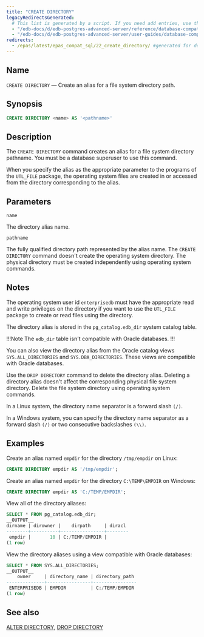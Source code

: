 ```yaml
---
title: "CREATE DIRECTORY"
legacyRedirectsGenerated:
  # This list is generated by a script. If you need add entries, use the `legacyRedirects` key.
  - "/edb-docs/d/edb-postgres-advanced-server/reference/database-compatibility-for-oracle-developers-reference-guide/9.6/Database_Compatibility_for_Oracle_Developers_Reference_Guide.1.036.html"
  - "/edb-docs/d/edb-postgres-advanced-server/user-guides/database-compatibility-for-oracle-developers-guide/9.5/Database_Compatibility_for_Oracle_Developers_Guide.1.066.html"
redirects:
  - /epas/latest/epas_compat_sql/22_create_directory/ #generated for docs/epas/reorg-role-use-case-mode
---
```


<div id="create_directory" class="registered_link"></div>

## Name

`CREATE DIRECTORY` &mdash; Create an alias for a file system directory path.

## Synopsis

```sql
CREATE DIRECTORY <name> AS '<pathname>'
```

## Description

The `CREATE DIRECTORY` command creates an alias for a file system directory pathname. You must be a database superuser to use this command.

When you specify the alias as the appropriate parameter to the programs of the `UTL_FILE` package, the operating system files are created in or accessed from the directory corresponding to the alias.

## Parameters

`name`

 The directory alias name.

`pathname`

 The fully qualified directory path represented by the alias name. The `CREATE DIRECTORY` command doesn't create the operating system directory. The physical directory must be created independently using operating system commands.

## Notes

The operating system user id `enterprisedb` must have the appropriate read and write privileges on the directory if you want to use the `UTL_FILE` package to create or read files using the directory.

The directory alias is stored in the `pg_catalog.edb_dir` system catalog table. 

!!!Note
The `edb_dir` table isn't compatible with Oracle databases.
!!!

You can also view the directory alias from the Oracle catalog views `SYS.ALL_DIRECTORIES` and `SYS.DBA_DIRECTORIES`. These views are compatible with Oracle databases.

Use the `DROP DIRECTORY` command to delete the directory alias. Deleting a directory alias doesn't affect the corresponding physical file system directory. Delete the file system directory using operating system commands.

In a Linux system, the directory name separator is a forward slash `(/)`.

In a Windows system, you can specify the directory name separator as a forward slash `(/)` or two consecutive backslashes `(\\)`.

## Examples

Create an alias named `empdir` for the directory `/tmp/empdir` on Linux:

```sql
CREATE DIRECTORY empdir AS '/tmp/empdir';
```

Create an alias named `empdir` for the directory `C:\TEMP\EMPDIR` on Windows:

```sql
CREATE DIRECTORY empdir AS 'C:/TEMP/EMPDIR';
```

View all of the directory aliases:

```sql
SELECT * FROM pg_catalog.edb_dir;
__OUTPUT__
dirname | dirowner |    dirpath     | diracl
--------+----------+----------------+--------
 empdir |       10 | C:/TEMP/EMPDIR |
(1 row)
```

View the directory aliases using a view compatible with Oracle databases:

```sql
SELECT * FROM SYS.ALL_DIRECTORIES;
__OUTPUT__
    owner     | directory_name | directory_path
--------------+----------------+----------------
 ENTERPRISEDB | EMPDIR         | C:/TEMP/EMPDIR
(1 row)
```

## See also

[ALTER DIRECTORY](02_alter_directory/#alter_directory), [DROP DIRECTORY](46_drop_directory/#drop_directory)
